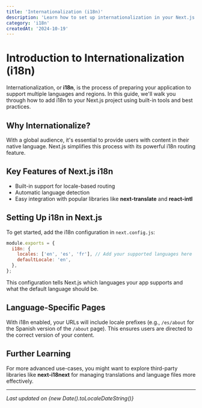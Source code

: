 ```yaml
---
title: 'Internationalization (i18n)'
description: 'Learn how to set up internationalization in your Next.js project.'
category: 'i18n'
createdAt: '2024-10-19'
---
```


# Introduction to Internationalization (i18n)

Internationalization, or **i18n**, is the process of preparing your application to support multiple languages and regions. In this guide, we'll walk you through how to add i18n to your Next.js project using built-in tools and best practices.

## Why Internationalize?

With a global audience, it's essential to provide users with content in their native language. Next.js simplifies this process with its powerful i18n routing feature.

## Key Features of Next.js i18n

- Built-in support for locale-based routing
- Automatic language detection
- Easy integration with popular libraries like **next-translate** and **react-intl**

## Setting Up i18n in Next.js

To get started, add the i18n configuration in `next.config.js`:

```js
module.exports = {
  i18n: {
    locales: ['en', 'es', 'fr'], // Add your supported languages here
    defaultLocale: 'en',
  },
};
```

This configuration tells Next.js which languages your app supports and what the default language should be.

## Language-Specific Pages

With i18n enabled, your URLs will include locale prefixes (e.g., `/es/about` for the Spanish version of the `/about` page). This ensures users are directed to the correct version of your content.

## Further Learning

For more advanced use-cases, you might want to explore third-party libraries like **next-i18next** for managing translations and language files more effectively.

---

*Last updated on {new Date().toLocaleDateString()}*